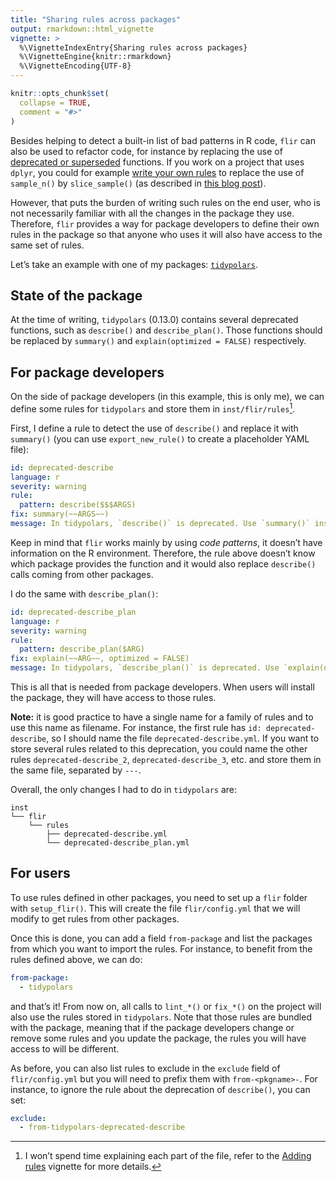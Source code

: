 ```yaml
---
title: "Sharing rules across packages"
output: rmarkdown::html_vignette
vignette: >
  %\VignetteIndexEntry{Sharing rules across packages}
  %\VignetteEngine{knitr::rmarkdown}
  %\VignetteEncoding{UTF-8}
---
```


```r
knitr::opts_chunk$set(
  collapse = TRUE,
  comment = "#>"
)
```

Besides helping to detect a built-in list of bad patterns in R code, `flir` can also be used to refactor code, for instance by replacing the use of [deprecated or superseded](https://lifecycle.r-lib.org/articles/stages.html) functions.
If you work on a project that uses `dplyr`, you could for example [write your own rules](https://flir.etiennebacher.com/articles/adding_rules) to replace the use of `sample_n()` by `slice_sample()` (as described in [this blog post](https://www.etiennebacher.com/posts/2025-05-23-refactoring-code-with-flir/)).

However, that puts the burden of writing such rules on the end user, who is not necessarily familiar with all the changes in the package they use. 
Therefore, `flir` provides a way for package developers to define their own rules in the package so that anyone who uses it will also have access to the same set of rules.

Let's take an example with one of my packages: [`tidypolars`](https://tidypolars.etiennebacher.com/).

## State of the package

At the time of writing, `tidypolars` (0.13.0) contains several deprecated functions, such as `describe()` and `describe_plan()`. Those functions should be replaced by `summary()` and `explain(optimized = FALSE)` respectively.

## For package developers

On the side of package developers (in this example, this is only me), we can define some rules for `tidypolars` and store them in `inst/flir/rules`^[I won't spend time explaining each part of the file, refer to the [Adding rules](https://flir.etiennebacher.com/articles/adding_rules) vignette for more details.].

First, I define a rule to detect the use of `describe()` and replace it with `summary()` (you can use `export_new_rule()` to create a placeholder YAML file):

```yaml
id: deprecated-describe
language: r
severity: warning
rule:
  pattern: describe($$$ARGS)
fix: summary(~~ARGS~~)
message: In tidypolars, `describe()` is deprecated. Use `summary()` instead.
```

Keep in mind that `flir` works mainly by using *code patterns*, it doesn't have information on the R environment.
Therefore, the rule above doesn't know which package provides the function and it would also replace `describe()` calls coming from other packages.

I do the same with `describe_plan()`:

```yaml
id: deprecated-describe_plan
language: r
severity: warning
rule:
  pattern: describe_plan($ARG)
fix: explain(~~ARG~~, optimized = FALSE)
message: In tidypolars, `describe_plan()` is deprecated. Use `explain(optimized = FALSE)` instead.
```

This is all that is needed from package developers. When users will install the package, they will have access to those rules.

**Note:** it is good practice to have a single name for a family of rules and to use this name as filename. 
For instance, the first rule has `id: deprecated-describe`, so I should name the file `deprecated-describe.yml`.
If you want to store several rules related to this deprecation, you could name the other rules `deprecated-describe_2`, `deprecated-describe_3`, etc. and store them in the same file, separated by `---`.

Overall, the only changes I had to do in `tidypolars` are:

```
inst
└── flir
    └── rules
        ├── deprecated-describe.yml
        └── deprecated-describe_plan.yml
```

## For users

To use rules defined in other packages, you need to set up a `flir` folder with `setup_flir()`. 
This will create the file `flir/config.yml` that we will modify to get rules from other packages.

Once this is done, you can add a field `from-package` and list the packages from which you want to import the rules. For instance, to benefit from the rules defined above, we can do:

```yaml
from-package:
  - tidypolars
```

and that's it! From now on, all calls to `lint_*()` or `fix_*()` on the project will also use the rules stored in `tidypolars`.
Note that those rules are bundled with the package, meaning that if the package developers change or remove some rules and you update the package, the rules you will have access to will be different.

As before, you can also list rules to exclude in the `exclude` field of `flir/config.yml` but you will need to prefix them with `from-<pkgname>-`. 
For instance, to ignore the rule about the deprecation of `describe()`, you can set:

```yaml
exclude:
  - from-tidypolars-deprecated-describe
```
